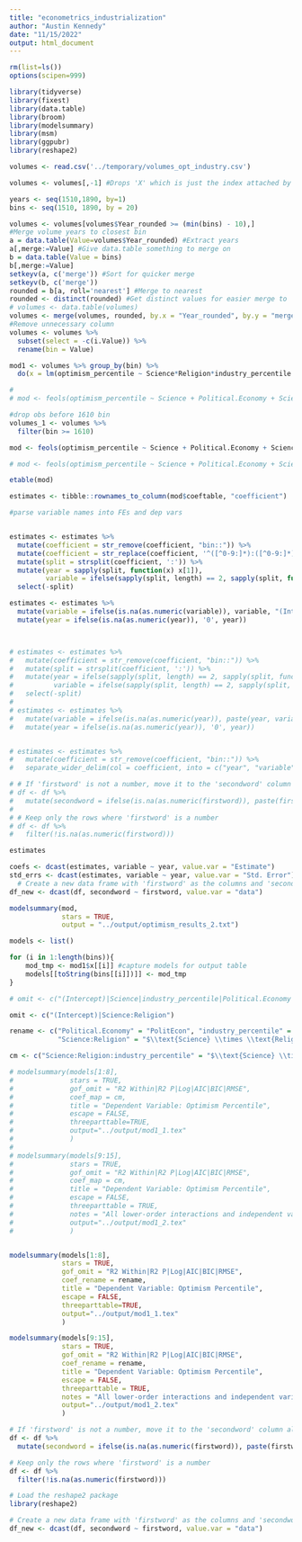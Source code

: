 ```yaml
---
title: "econometrics_industrialization"
author: "Austin Kennedy"
date: "11/15/2022"
output: html_document
---
```


```r
rm(list=ls())
options(scipen=999)
```

```r

library(tidyverse)
library(fixest)
library(data.table)
library(broom)
library(modelsummary)
library(msm)
library(ggpubr)
library(reshape2)

```


```r
volumes <- read.csv('../temporary/volumes_opt_industry.csv')
```

```r
volumes <- volumes[,-1] #Drops 'X' which is just the index attached by Python
```

```r
years <- seq(1510,1890, by=1)
bins <- seq(1510, 1890, by = 20)
```

```r
volumes <- volumes[volumes$Year_rounded >= (min(bins) - 10),]
#Merge volume years to closest bin
a = data.table(Value=volumes$Year_rounded) #Extract years
a[,merge:=Value] #Give data.table something to merge on
b = data.table(Value = bins)
b[,merge:=Value]
setkeyv(a, c('merge')) #Sort for quicker merge
setkeyv(b, c('merge'))
rounded = b[a, roll='nearest'] #Merge to nearest
rounded <- distinct(rounded) #Get distinct values for easier merge to 'volumes'
# volumes <- data.table(volumes)
volumes <- merge(volumes, rounded, by.x = "Year_rounded", by.y = "merge")
#Remove unnecessary column
volumes <- volumes %>%
  subset(select = -c(i.Value)) %>%
  rename(bin = Value)
```


```r
mod1 <- volumes %>% group_by(bin) %>%
  do(x = lm(optimism_percentile ~ Science*Religion*industry_percentile + Science*Political.Economy*industry_percentile + Religion*Political.Economy*industry_percentile - Religion, data = .))

#
# mod <- feols(optimism_percentile ~ Science + Political.Economy + Science*Political.Economy + Science*Religion + Religion*Political.Economy + i(bin, Science, 1610) + i(bin, Religion, 1610) + i(bin, Political.Economy, 1610) + i(bin, Science*Religion, 1610) + i(bin, Science*Political.Economy, 1610) + i(bin, Political.Economy*Religion, 1610) | bin, data = volumes)

#drop obs before 1610 bin
volumes_1 <- volumes %>%
  filter(bin >= 1610)

mod <- feols(optimism_percentile ~ Science + Political.Economy + Science*Political.Economy + Science*Religion + Religion*Political.Economy + i(bin, Science, 1610) + i(bin, Political.Economy, 1610) + i(bin, Science*Religion, 1610) + i(bin, Science*Political.Economy, 1610) + i(bin, Political.Economy*Religion, 1610) + i(bin, ref = 1610) - Religion, data = volumes_1)

# mod <- feols(optimism_percentile ~ Science + Political.Economy + Science*Political.Economy + Science*Religion + Religion*Political.Economy + i(bin, Science) + i(bin, Political.Economy) + i(bin, Science*Religion) + i(bin, Science*Political.Economy) + i(bin, Political.Economy*Religion) + i(bin), data = volumes)

etable(mod)
```
```r
estimates <- tibble::rownames_to_column(mod$coeftable, "coefficient")

#parse variable names into FEs and dep vars


estimates <- estimates %>%
  mutate(coefficient = str_remove(coefficient, "bin::")) %>%
  mutate(coefficient = str_replace(coefficient, '^([^0-9:]*):([^0-9:]*)$', '\\1 * \\2')) %>%
  mutate(split = strsplit(coefficient, ':')) %>%
  mutate(year = sapply(split, function(x) x[1]),
         variable = ifelse(sapply(split, length) == 2, sapply(split, function(x) x[2]), sapply(split, function(x) x[1]))) %>%
  select(-split)

estimates <- estimates %>%
  mutate(variable = ifelse(is.na(as.numeric(variable)), variable, "(Intercept)")) %>%
  mutate(year = ifelse(is.na(as.numeric(year)), '0', year))



# estimates <- estimates %>%
#   mutate(coefficient = str_remove(coefficient, "bin::")) %>%
#   mutate(split = strsplit(coefficient, ':')) %>%
#   mutate(year = ifelse(sapply(split, length) == 2, sapply(split, function(x) x[1]), '0'),
#          variable = ifelse(sapply(split, length) == 2, sapply(split, function(x) x[2]), sapply(split, function(x) x[1]))) %>%
#   select(-split)
# 
# estimates <- estimates %>%
#   mutate(variable = ifelse(is.na(as.numeric(year)), paste(year, variable, sep = ' * '), variable)) %>%
#   mutate(year = ifelse(is.na(as.numeric(year)), '0', year))


# estimates <- estimates %>%
#   mutate(coefficient = str_remove(coefficient, "bin::")) %>%
#   separate_wider_delim(col = coefficient, into = c("year", "variable"), sep = "^(\\d{4}):([a-zA-Z]+)$|^([a-zA-Z]+):(\\d{4})$|^([a-zA-Z]+):([a-zA-Z]+)$", remove = FALSE, convert = TRUE, names = c("year", "variable", NA, NA, "variable", "variable"))

# # If 'firstword' is not a number, move it to the 'secondword' column along with the original 'secondword' string
# df <- df %>%
#   mutate(secondword = ifelse(is.na(as.numeric(firstword)), paste(firstword, secondword, sep = ":"), secondword))
# 
# # Keep only the rows where 'firstword' is a number
# df <- df %>%
#   filter(!is.na(as.numeric(firstword)))

estimates
```

```r
coefs <- dcast(estimates, variable ~ year, value.var = "Estimate")
std_errs <- dcast(estimates, variable ~ year, value.var = "Std. Error")
  # Create a new data frame with 'firstword' as the columns and 'secondword' as the rows
df_new <- dcast(df, secondword ~ firstword, value.var = "data")

```


```r
modelsummary(mod,
             stars = TRUE,
             output = "../output/optimism_results_2.txt")
```


```r
models <- list()

for (i in 1:length(bins)){
    mod_tmp <- mod1$x[[i]] #capture models for output table
    models[[toString(bins[[i]])]] <- mod_tmp
}

```

```r

# omit <- c("(Intercept)|Science|industry_percentile|Political.Economy|Science:Religion|Science:industry_percentile|Religion:industry_percentile|Science:Political.Economy|Religion:Political.Economy")

omit <- c("(Intercept)|Science:Religion")

rename <- c("Political.Economy" = "PolitEcon", "industry_percentile" = "Industry",
            "Science:Religion" = "$\\text{Science} \\times \\text{Religion}$", "Science:industry_percentile" = "$\\text{Science} \\times \\text{Industry}$", "Religion:industry_percentile" = "$\\text{Religion} \\times \\text{Industry}$", "Science:Political.Economy" = "$\\text{Science} \\times \\text{PolitEcon}$", "Religion:Political.Economy" = "$\\text{Religion} \\times \\text{PolitEcon}$", "Science:Religion:industry_percentile" = "$\\text{Science} \\times \\text{Religion} \\times \\text{Industry}$", "Science:industry_percentile:Political.Economy" = "$\\text{Science} \\times \\text{PolitEcon} \\times \\text{Industry}$", "Religion:industry_percentile:Political.Economy" = "$\\text{Religion} \\times \\text{PolitEcon} \\times \\text{Industry}$")

cm <- c("Science:Religion:industry_percentile" = "$\\text{Science} \\times \\text{Religion} \\times \\text{Industry}$", "Science:industry_percentile:Political.Economy" = "$\\text{Science} \\times \\text{PolitEcon} \\times \\text{Industry}$", "Religion:industry_percentile:Political.Economy" = "$\\text{Religion} \\times \\text{PolitEcon} \\times \\text{Industry}$")

# modelsummary(models[1:8],
#              stars = TRUE,
#              gof_omit = "R2 Within|R2 P|Log|AIC|BIC|RMSE",
#              coef_map = cm,
#              title = "Dependent Variable: Optimism Percentile",
#              escape = FALSE,
#              threeparttable=TRUE,
#              output="../output/mod1_1.tex"
#              )
#
# modelsummary(models[9:15],
#              stars = TRUE,
#              gof_omit = "R2 Within|R2 P|Log|AIC|BIC|RMSE",
#              coef_map = cm,
#              title = "Dependent Variable: Optimism Percentile",
#              escape = FALSE,
#              threeparttable = TRUE,
#              notes = "All lower-order interactions and independent variables included. Regressions are binned for every 20 years (+/-) 10 years. Standard errors in parenthesis.",
#              output="../output/mod1_2.tex"
#              )


modelsummary(models[1:8],
             stars = TRUE,
             gof_omit = "R2 Within|R2 P|Log|AIC|BIC|RMSE",
             coef_rename = rename,
             title = "Dependent Variable: Optimism Percentile",
             escape = FALSE,
             threeparttable=TRUE,
             output="../output/mod1_1.tex"
             )

modelsummary(models[9:15],
             stars = TRUE,
             gof_omit = "R2 Within|R2 P|Log|AIC|BIC|RMSE",
             coef_rename = rename,
             title = "Dependent Variable: Optimism Percentile",
             escape = FALSE,
             threeparttable = TRUE,
             notes = "All lower-order interactions and independent variables included. Regressions are binned for every 20 years (+/-) 10 years. Standard errors in parenthesis.",
             output="../output/mod1_2.tex"
             )


```


```r
# If 'firstword' is not a number, move it to the 'secondword' column along with the original 'secondword' string
df <- df %>%
  mutate(secondword = ifelse(is.na(as.numeric(firstword)), paste(firstword, secondword, sep = ":"), secondword))

# Keep only the rows where 'firstword' is a number
df <- df %>%
  filter(!is.na(as.numeric(firstword)))

# Load the reshape2 package
library(reshape2)

# Create a new data frame with 'firstword' as the columns and 'secondword' as the rows
df_new <- dcast(df, secondword ~ firstword, value.var = "data")
```




